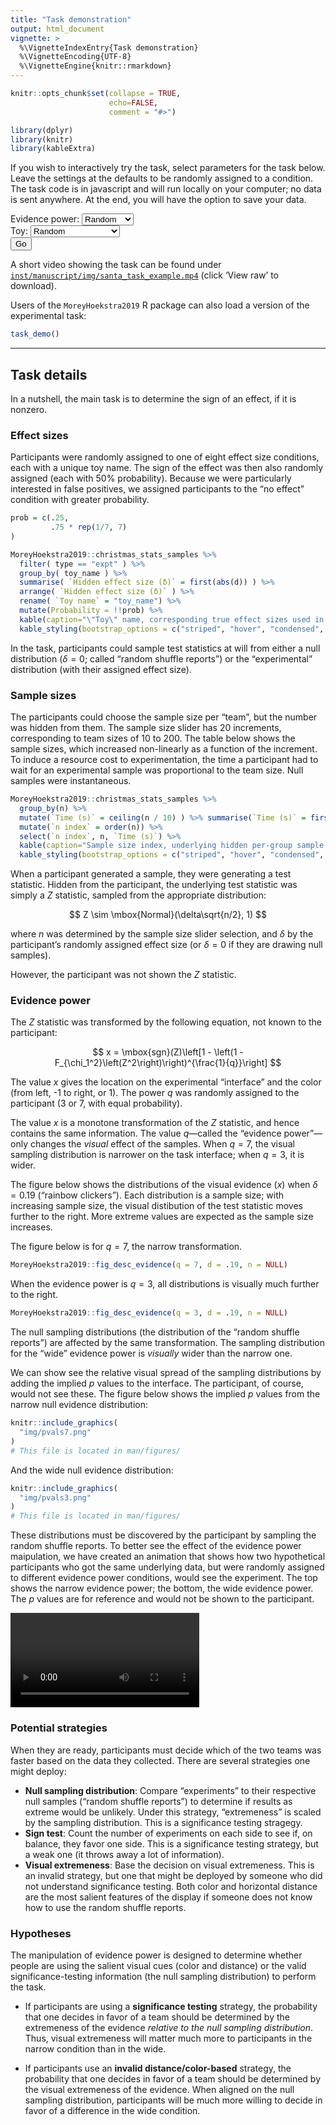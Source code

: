 ```yaml
---
title: "Task demonstration"
output: html_document
vignette: >
  %\VignetteIndexEntry{Task demonstration}
  %\VignetteEncoding{UTF-8}
  %\VignetteEngine{knitr::rmarkdown}
---
```


```r
knitr::opts_chunk$set(collapse = TRUE, 
                      echo=FALSE,
                      comment = "#>")

library(dplyr)
library(knitr)
library(kableExtra)
```

If you wish to interactively try the task, select parameters for the task below. Leave the settings at the defaults to be randomly assigned to a condition. The task code is in javascript and will run locally on your computer; no data is sent anywhere. At the end, you will have the option to save your data.

<form target = "_blank" action="../extras/task.html" method="get">
	Evidence power:
	<select name="q">
  		<option value="">Random</option>
  		<option value="3">3 (wide)</option>
  		<option value="7">7 (narrow)</option>
	</select>
	<br/>
	Toy:
	<select name="toy_name">
  		<option value="">Random</option>
  		<option value="whizbang balls">whizbang balls</option>
  		<option value="constructo bricks">constructo bricks</option>
  		<option value="rainbow clickers">rainbow clickers</option>
  		<option value="doodle noodles">doodle noodles</option>
   		<option value="singing bling rings">singing bling rings</option>
   	  	<option value="brahma buddies">brahma buddies</option>
   	  	<option value="magic colorclay">magic colorclay</option>
   	  	<option value="moon-candy makers">moon-candy makers</option>
	</select>
  <br/>
  <input type="submit" value="Go">
</form>

A short video showing the task can be found under [`inst/manuscript/img/santa_task_example.mp4`](https://github.com/richarddmorey/Morey_Hoekstra_StatCognition/blob/master/inst/manuscript/img/santa_task_example.mp4)  (click 'View raw' to download).

Users of the `MoreyHoekstra2019` R package can also load a version of the experimental task:

``` r
task_demo()
```


-------

## Task details

In a nutshell, the main task is to determine the sign of an effect, if it is nonzero. 


### Effect sizes

Participants were randomly assigned to one of eight effect size conditions, each with a unique toy name. The sign of the effect was then also randomly assigned (each with 50% probability). Because we were particularly interested in false positives, we assigned participants to the "no effect" condition with greater probability.


```r
prob = c(.25, 
         .75 * rep(1/7, 7)
)

MoreyHoekstra2019::christmas_stats_samples %>% 
  filter( type == "expt" ) %>%
  group_by( toy_name ) %>%
  summarise( `Hidden effect size (δ)` = first(abs(d)) ) %>%
  arrange( `Hidden effect size (δ)` ) %>%
  rename( `Toy name` = "toy_name") %>%
  mutate(Probability = !!prob) %>%
  kable(caption="\"Toy\" name, corresponding true effect sizes used in the study (in standard deviation units) and the probability that a participant would be randomly assigned to that effect size.", digits = 2) %>%
  kable_styling(bootstrap_options = c("striped", "hover", "condensed", "responsive"), full_width = FALSE, position = "float_right", font_size = 16)

```

In the task, participants could sample test statistics at will from either a null distribution ($\delta=0$; called "random shuffle reports") or the "experimental" distribution (with their assigned effect size). 

### Sample sizes

The participants could choose the sample size per "team", but the number was hidden from them. The sample size slider has 20 increments, corresponding to team sizes of 10 to 200. The table below shows the sample sizes, which increased non-linearly as a function of the increment. To induce a resource cost to experimentation, the time a participant had to wait for an experimental sample was proportional to the team size. Null samples were instantaneous.

```r
MoreyHoekstra2019::christmas_stats_samples %>% 
  group_by(n) %>%
  mutate(`Time (s)` = ceiling(n / 10) ) %>% summarise(`Time (s)` = first(`Time (s)`)) %>% 
  mutate(`n index` = order(n)) %>%
  select(`n index`, n, `Time (s)`) %>%
  kable(caption="Sample size index, underlying hidden per-group sample size, and corresponding time delay in seconds taken to return the experimental result, if the result requested was an experimental sample. Random shuffle reports were returned instantaneously.", digits = 2) %>%
  kable_styling(bootstrap_options = c("striped", "hover", "condensed", "responsive"), full_width = FALSE, position = "float_right", font_size = 16)

```
When a participant generated a sample, they were generating a test statistic. Hidden from the participant, the underlying test statistic was simply a $Z$ statistic, sampled from the appropriate distribution:

$$ Z \sim \mbox{Normal}(\delta\sqrt{n/2}, 1) $$

where $n$ was determined by the sample size slider selection, and $\delta$ by the participant's randomly assigned effect size (or $\delta=0$ if they are drawing null samples).

However, the participant was not shown the $Z$ statistic.

### Evidence power

The $Z$ statistic was transformed by the following equation, not known to the participant:

$$ x = \mbox{sgn}(Z)\left[1 - \left(1 - F_{\chi_1^2}\left(Z^2\right)\right)^{\frac{1}{q}}\right] $$

The value $x$ gives the location on the experimental "interface" and the color (from left, -1 to right, or 1). The power $q$ was randomly assigned to the participant (3 or 7, with equal probability).

The value $x$ is a monotone transformation of the $Z$ statistic, and hence contains the same information. The value $q$&mdash;called the "evidence power"&mdash;only changes the *visual* effect of the samples. When $q=7$, the visual sampling distribution is narrower on the task interface; when $q=3$, it is wider.

The figure below shows the distributions of the visual evidence ($x$) when $\delta=0.19$ ("rainbow clickers"). Each distribution is a sample size; with increasing sample size, the visual distibution of the test statistic moves further to the right. More extreme values are expected as the sample size increases.

The figure below is for $q=7$, the narrow transformation.

```r
MoreyHoekstra2019::fig_desc_evidence(q = 7, d = .19, n = NULL)
```

When the evidence power is $q=3$, all distributions is visually much further to the right.

```r
MoreyHoekstra2019::fig_desc_evidence(q = 3, d = .19, n = NULL)
```

The null sampling distributions (the distribution of the "random shuffle reports") are affected by the same transformation. The sampling distribution for the "wide" evidence power is *visually* wider than the narrow one.

We can show see the relative visual spread of the sampling distributions by adding the implied $p$ values to the interface. The participant, of course, would not see these. The figure below shows the implied $p$ values from the narrow null evidence distribution:


```r
knitr::include_graphics(
  "img/pvals7.png"
)
# This file is located in man/figures/
```

And the wide null evidence distribution:

```r
knitr::include_graphics(
  "img/pvals3.png"
)
# This file is located in man/figures/
```

These distributions must be discovered by the participant by sampling the random shuffle reports. To better see the effect of the evidence power maipulation, we have created an animation that shows how two hypothetical participants who got the same underlying data, but were randomly assigned to different evidence power conditions, would see the experiment. The top shows the narrow evidence power; the bottom, the wide evidence power. The $p$ values are for reference and would not be shown to the participant. 

<video style="width: 60%" controls>
  <!-- This file is located in man/figures/ -->
  <source src="https://richarddmorey.github.io/Morey_Hoekstra_StatCognition/reference/figures/double_ani.mp4" type="video/mp4">
</video>

### Potential strategies

When they are ready, participants must decide which of the two teams was faster based on the data they collected. There are several strategies one might deploy:

* **Null sampling distribution**: Compare "experiments" to their respective null samples ("random shuffle reports") to determine if results as extreme would be unlikely. Under this strategy, "extremeness" is scaled by the sampling distribution. This is a significance testing stragegy.
* **Sign test**: Count the number of experiments on each side to see if, on balance, they favor one side. This is a significance testing strategy, but a weak one (it throws away a lot of information).
* **Visual extremeness**: Base the decision on visual extremeness. This is an invalid strategy, but one that might be deployed by someone who did not understand significance testing. Both color and horizontal distance are the most salient features of the display if someone does not know how to use the random shuffle reports.

### Hypotheses

The manipulation of evidence power is designed to determine whether people are using the salient visual cues (color and distance) or the valid significance-testing information (the null sampling distribution) to perform the task. 

* If participants are using a **significance testing** strategy, the probability that one decides in favor of a team should be determined by the extremeness of the evidence *relative to the null sampling distribution*. Thus, visual extremeness will matter much more to participants in the narrow condition than in the wide.

* If participants use an **invalid distance/color-based** strategy, the probability that one decides in favor of a team should be determined by the visual extremeness of the evidence. When aligned on the null sampling distribution, participants will be much more willing to decide in favor of a difference in the wide condition.





